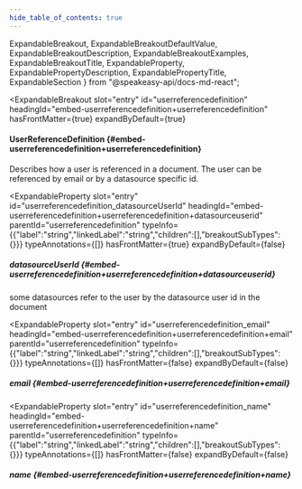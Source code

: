 ```yaml
---
hide_table_of_contents: true
---
```

  ExpandableBreakout,
  ExpandableBreakoutDefaultValue,
  ExpandableBreakoutDescription,
  ExpandableBreakoutExamples,
  ExpandableBreakoutTitle,
  ExpandableProperty,
  ExpandablePropertyDescription,
  ExpandablePropertyTitle,
  ExpandableSection
} from "@speakeasy-api/docs-md-react";

<ExpandableSection>

<ExpandableBreakout
  slot="entry"
  id="userreferencedefinition"
  headingId="embed-userreferencedefinition+userreferencedefinition"
  hasFrontMatter={true}
  expandByDefault={true}
>

<ExpandableBreakoutTitle slot="title">

#### UserReferenceDefinition \{#embed-userreferencedefinition+userreferencedefinition\}

</ExpandableBreakoutTitle>

<ExpandableBreakoutDescription slot="description">

Describes how a user is referenced in a document. The user can be referenced by email or by a datasource specific id.

</ExpandableBreakoutDescription>

<ExpandableBreakoutExamples slot="examples">

</ExpandableBreakoutExamples>

<ExpandableBreakoutDefaultValue slot="defaultValue">

</ExpandableBreakoutDefaultValue>

</ExpandableBreakout>

<ExpandableProperty
  slot="entry"
  id="userreferencedefinition_datasourceUserId"
  headingId="embed-userreferencedefinition+userreferencedefinition+datasourceuserid"
  parentId="userreferencedefinition"
  typeInfo={{"label":"string","linkedLabel":"string","children":[],"breakoutSubTypes":{}}}
  typeAnnotations={[]}
  hasFrontMatter={true}
  expandByDefault={false}
>

<ExpandablePropertyTitle slot="title">

##### datasourceUserId \{#embed-userreferencedefinition+userreferencedefinition+datasourceuserid\}

</ExpandablePropertyTitle>

<ExpandablePropertyDescription slot="description">

some datasources refer to the user by the datasource user id in the document

</ExpandablePropertyDescription>

</ExpandableProperty>

<ExpandableProperty
  slot="entry"
  id="userreferencedefinition_email"
  headingId="embed-userreferencedefinition+userreferencedefinition+email"
  parentId="userreferencedefinition"
  typeInfo={{"label":"string","linkedLabel":"string","children":[],"breakoutSubTypes":{}}}
  typeAnnotations={[]}
  hasFrontMatter={false}
  expandByDefault={false}
>

<ExpandablePropertyTitle slot="title">

##### email \{#embed-userreferencedefinition+userreferencedefinition+email\}

</ExpandablePropertyTitle>

</ExpandableProperty>

<ExpandableProperty
  slot="entry"
  id="userreferencedefinition_name"
  headingId="embed-userreferencedefinition+userreferencedefinition+name"
  parentId="userreferencedefinition"
  typeInfo={{"label":"string","linkedLabel":"string","children":[],"breakoutSubTypes":{}}}
  typeAnnotations={[]}
  hasFrontMatter={false}
  expandByDefault={false}
>

<ExpandablePropertyTitle slot="title">

##### name \{#embed-userreferencedefinition+userreferencedefinition+name\}

</ExpandablePropertyTitle>

</ExpandableProperty>

</ExpandableSection>